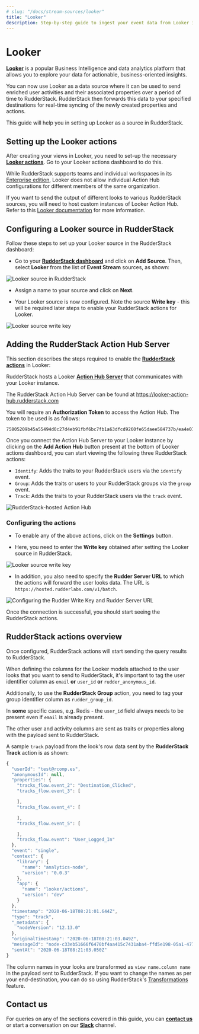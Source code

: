 ```yaml
---
# slug: "/docs/stream-sources/looker"
title: "Looker"
description: Step-by-step guide to ingest your event data from Looker into RudderStack.
---
```


# Looker

[**Looker**](https://looker.com/) is a popular Business Intelligence and data analytics platform that allows you to explore your data for actionable, business-oriented insights.

You can now use Looker as a data source where it can be used to send enriched user activities and their associated properties over a period of time to RudderStack. RudderStack then forwards this data to your specified destinations for real-time syncing of the newly created properties and actions.

This guide will help you in setting up Looker as a source in RudderStack.

## Setting up the Looker actions

After creating your views in Looker, you need to set-up the necessary [**Looker actions**](https://docs.looker.com/admin-options/platform/actions). Go to your Looker actions dashboard to do this.

<div class="warningBlock">

While RudderStack supports teams and individual workspaces in its <a href="https://rudderstack.com/pricing/">Enterprise edition</a>, Looker does not allow individual Action Hub configurations for different members of the same organization.
</div>

<div class="infoBlock">

If you want to send the output of different looks to various RudderStack sources, you will need to host custom instances of Looker Action Hub. Refer to this <a href="https://docs.looker.com/sharing-and-publishing/action-hub#setting_up_a_local_action_hub_server">Looker documentation</a> for more information.
</div>

## Configuring a Looker source in RudderStack

Follow these steps to set up your Looker source in the RudderStack dashboard:

- Go to your [**RudderStack dashboard**](https://app.rudderstack.com/) and click on **Add Source**. Then, select **Looker** from the list of **Event Stream** sources, as shown:

<img src="../assets/event-stream-sources/looker-1.png" alt="Looker source in RudderStack" />

- Assign a name to your source and click on **Next**.

- Your Looker source is now configured. Note the source **Write key** - this will be required later steps to enable your RudderStack actions for Looker.

<img src="../assets/event-stream-sources/looker-2.png" alt="Looker source write key" />

## Adding the RudderStack Action Hub Server

This section describes the steps required to enable the [**RudderStack actions**](https://github.com/rudderlabs/actions) in Looker:

RudderStack hosts a Looker [**Action Hub Server**](https://docs.looker.com/sharing-and-publishing/action-hub#writing_an_action) that communicates with your Looker instance.

<div class="infoBlock">

The RudderStack Action Hub Server can be found at <a href="https://looker-action-hub.rudderstack.com">https://looker-action-hub.rudderstack.com</a>
</div>

You will require an **Authorization Token** to access the Action Hub. The token to be used is as follows:

```text
75805209b45a55494d0c27d4eb91fbf6bc7fb1a63dfcd9260fe65daee584737b/ea4e074e71c1af9c07bf71f69c1addf7b9a30d458bd7aea4b4e60d6a6a122277b59210186edb7cf21a5ff53a29c68fb89ff5aaf5019570c8a5131484a11e2e3e
```

Once you connect the Action Hub Server to your Looker instance by clicking on the **Add Action Hub** button present at the bottom of Looker actions dashboard, you can start viewing the following three RudderStack actions:

- `Identify`: Adds the traits to your RudderStack users via the `identify` event.
- `Group`: Adds the traits or users to your RudderStack groups via the `group` event.
- `Track`: Adds the traits to your RudderStack users via the `track` event.

<img src="../assets/event-stream-sources/looker-3.png" alt="RudderStack-hosted Action Hub" />

### Configuring the actions

- To enable any of the above actions, click on the **Settings** button. 

- Here, you need to enter the **Write key** obtained after setting the Looker source in RudderStack.

<img src="../assets/event-stream-sources/looker-2.png" alt="Looker source write key" />

- In addition, you also need to specify the **Rudder Server URL** to which the actions will forward the user looks data. The URL is `https://hosted.rudderlabs.com/v1/batch`.

<img src="../assets/event-stream-sources/looker-4.png" alt="Configuring the Rudder Write Key and Rudder Server URL" />

Once the connection is successful, you should start seeing the RudderStack actions.

## RudderStack actions overview

Once configured, RudderStack actions will start sending the query results to RudderStack.

When defining the columns for the Looker models attached to the user looks that you want to send to RudderStack, it's important to tag the user identifier column as `email` **or** `user_id` **or** `rudder_anonymous_id`. 

Additionally, to use the **RudderStack Group** action, you need to tag your group identifier column as `rudder_group_id`.

<div class="infoBlock">

In <strong>some</strong> specific cases, e.g. Redis - the <code class="inline-code">user_id</code> field always needs to be present even if <code class="inline-code">email</code> is already present.
</div>

<div class="infoBlock">

The other user and activity columns are sent as traits or properties along with the payload sent to RudderStack.
</div>

A sample `track` payload from the look's row data sent by the **RudderStack Track** action is as shown:

```javascript
{
  "userId": "test@rcomp.es",
  "anonymousId": null,
  "properties": {
    "tracks_flow.event_2": "Destination_Clicked",
    "tracks_flow.event_3": [

    ],
    "tracks_flow.event_4": [

    ],
    "tracks_flow.event_5": [

    ],
    "tracks_flow.event": "User_Logged_In"
  },
  "event": "single",
  "context": {
    "library": {
      "name": "analytics-node",
      "version": "0.0.3"
    },
    "app": {
      "name": "looker/actions",
      "version": "dev"
    }
  },
  "timestamp": "2020-06-18T08:21:01.644Z",
  "type": "track",
  "_metadata": {
    "nodeVersion": "12.13.0"
  },
  "originalTimestamp": "2020-06-18T08:21:03.049Z",
  "messageId": "node-c33eb51666f6470bf4aa415c7431aba4-ffd5e198-05a1-477a-9c2c-85be30749b8b",
  "sentAt": "2020-06-18T08:21:03.050Z"
}
```

<div class="infoBlock">

The column names in your looks are transformed as <code class="inline-code">view name.column name</code> in the payload sent to RudderStack. If you want to change the names as per your end-destination, you can do so using RudderStack's <a href="https://rudderstack.com/docs/transformations/">Transformations</a> feature.
</div>

## Contact us

For queries on any of the sections covered in this guide, you can [**contact us**](mailto:%20docs@rudderstack.com) or start a conversation on our [**Slack**](https://rudderstack.com/join-rudderstack-slack-community) channel.